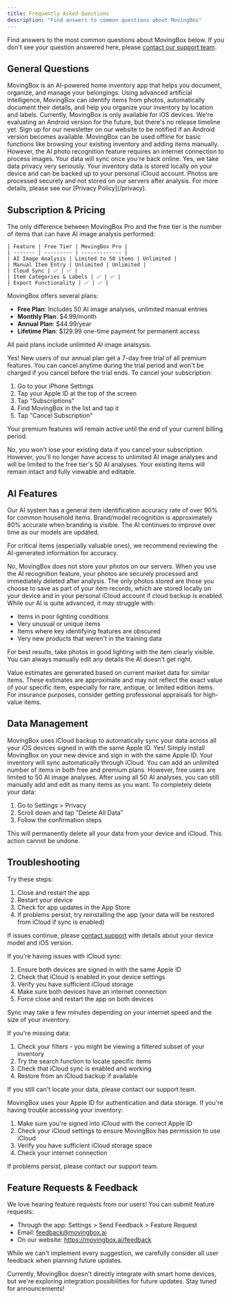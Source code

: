 ```yaml
---
title: Frequently Asked Questions
description: "Find answers to common questions about MovingBox"
---
```


Find answers to the most common questions about MovingBox below. If you don't see your question answered here, please [contact our support team](/03-support/getting-help).

## General Questions

<Accordion title="What is MovingBox?">
  MovingBox is an AI-powered home inventory app that helps you document, organize, and manage your belongings. Using advanced artificial intelligence, MovingBox can identify items from photos, automatically document their details, and help you organize your inventory by location and labels.
</Accordion>

<Accordion title="Is MovingBox available for Android?">
  Currently, MovingBox is only available for iOS devices. We're evaluating an Android version for the future, but there's no release timeline yet. Sign up for our newsletter on our website to be notified if an Android version becomes available.
</Accordion>

<Accordion title="Do I need an internet connection to use MovingBox?">
  MovingBox can be used offline for basic functions like browsing your existing inventory and adding items manually. However, the AI photo recognition feature requires an internet connection to process images. Your data will sync once you're back online.
</Accordion>

<Accordion title="Is my data private and secure?">
  Yes, we take data privacy very seriously. Your inventory data is stored locally on your device and can be backed up to your personal iCloud account. Photos are processed securely and not stored on our servers after analysis. For more details, please see our [Privacy Policy](/privacy).
</Accordion>

## Subscription & Pricing

<Accordion title="How does MovingBox Pro differ from the free tier?">
    The only difference between MovingBox Pro and the free tier is the number of items that can have AI image analysis performed:
    
    | Feature | Free Tier | MovingBox Pro |
    | ------- | --------- | ------------- |
    | AI Image Analysis | Limited to 50 items | Unlimited |
    | Manual Item Entry | Unlimited | Unlimited |
    | Cloud Sync | ✅ | ✅ |
    | Item Categories & Labels | ✅ | ✅ |
    | Export Functionality | ✅ | ✅ |
</Accordion>

<Accordion title="What subscription plans are available?">
  MovingBox offers several plans:
  
  - **Free Plan**: Includes 50 AI image analyses, unlimited manual entries
  - **Monthly Plan**: $4.99/month
  - **Annual Plan**: $44.99/year
  - **Lifetime Plan**: $129.99 one-time payment for permanent access
  
  All paid plans include unlimited AI image analsysis.
</Accordion>

<Accordion title="Can I try premium features before subscribing?">
  Yes! New users of our annual plan get a 7-day free trial of all premium features. You can cancel anytime during the trial period and won't be charged if you cancel before the trial ends.
</Accordion>

<Accordion title="How do I cancel my subscription?">
  To cancel your subscription:
  
  1. Go to your iPhone Settings
  2. Tap your Apple ID at the top of the screen
  3. Tap "Subscriptions"
  4. Find MovingBox in the list and tap it
  5. Tap "Cancel Subscription"
  
  Your premium features will remain active until the end of your current billing period.
</Accordion>

<Accordion title="If I cancel, will I lose my inventory data?">
  No, you won't lose your existing data if you cancel your subscription. However, you'll no longer have access to unlimited AI image analyses and will be limited to the free tier's 50 AI analyses. Your existing items will remain intact and fully viewable and editable.
</Accordion>

## AI Features

<Accordion title="How accurate is the AI recognition?">
  Our AI system has a general item identification accuracy rate of over 90% for common household items. Brand/model recognition is approximately 80% accurate when branding is visible. The AI continues to improve over time as our models are updated.
  
  For critical items (especially valuable ones), we recommend reviewing the AI-generated information for accuracy.
</Accordion>

<Accordion title="Does the app store my photos?">
  No, MovingBox does not store your photos on our servers. When you use the AI recognition feature, your photos are securely processed and immediately deleted after analysis. The only photos stored are those you choose to save as part of your item records, which are stored locally on your device and in your personal iCloud account if cloud backup is enabled.
</Accordion>

<Accordion title="Why didn't the AI correctly identify my item?">
  While our AI is quite advanced, it may struggle with:
  
  - Items in poor lighting conditions
  - Very unusual or unique items
  - Items where key identifying features are obscured
  - Very new products that weren't in the training data
  
  For best results, take photos in good lighting with the item clearly visible. You can always manually edit any details the AI doesn't get right.
</Accordion>

<Accordion title="How does the value estimation work?">
  Value estimates are generated based on current market data for similar items. These estimates are approximate and may not reflect the exact value of your specific item, especially for rare, antique, or limited edition items. For insurance purposes, consider getting professional appraisals for high-value items.
</Accordion>

## Data Management

<Accordion title="How do I back up my inventory?">
  MovingBox uses iCloud backup to automatically sync your data across all your iOS devices signed in with the same Apple ID.
</Accordion>

<Accordion title="Can I transfer my inventory to a new phone?">
  Yes! Simply install MovingBox on your new device and sign in with the same Apple ID. Your inventory will sync automatically through iCloud.
</Accordion>

<Accordion title="Is there a limit to how many items I can add?">
  You can add an unlimited number of items in both free and premium plans. However, free users are limited to 50 AI image analyses. After using all 50 AI analyses, you can still manually add and edit as many items as you want.
</Accordion>

<Accordion title="How do I delete my data?">
  To completely delete your data:
  
  1. Go to Settings > Privacy
  2. Scroll down and tap "Delete All Data"
  3. Follow the confirmation steps
  
  This will permanently delete all your data from your device and iCloud. This action cannot be undone.
</Accordion>

## Troubleshooting

<Accordion title="The app is crashing or running slowly">
  Try these steps:
  
  1. Close and restart the app
  2. Restart your device
  3. Check for app updates in the App Store
  4. If problems persist, try reinstalling the app (your data will be restored from iCloud if sync is enabled)
  
  If issues continue, please [contact support](/03-support/getting-help) with details about your device model and iOS version.
</Accordion>

<Accordion title="My items aren't syncing across devices">
  If you're having issues with iCloud sync:
  
  1. Ensure both devices are signed in with the same Apple ID
  2. Check that iCloud is enabled in your device settings
  3. Verify you have sufficient iCloud storage
  4. Make sure both devices have an internet connection
  5. Force close and restart the app on both devices
  
  Sync may take a few minutes depending on your internet speed and the size of your inventory.
</Accordion>

<Accordion title="I lost some of my inventory data">
  If you're missing data:
  
  1. Check your filters - you might be viewing a filtered subset of your inventory
  2. Try the search function to locate specific items
  3. Check that iCloud sync is enabled and working
  4. Restore from an iCloud backup if available
  
  If you still can't locate your data, please contact our support team.
</Accordion>

<Accordion title="I can't access my inventory">
  MovingBox uses your Apple ID for authentication and data storage. If you're having trouble accessing your inventory:
  
  1. Make sure you're signed into iCloud with the correct Apple ID
  2. Check your iCloud settings to ensure MovingBox has permission to use iCloud
  3. Verify you have sufficient iCloud storage space
  4. Check your internet connection
  
  If problems persist, please contact our support team.
</Accordion>

## Feature Requests & Feedback

<Accordion title="How can I request a new feature?">
  We love hearing feature requests from our users! You can submit feature requests:
  
  - Through the app: Settings > Send Feedback > Feature Request
  - Email: feedback@movingbox.ai
  - On our website: https://movingbox.ai/feedback
  
  While we can't implement every suggestion, we carefully consider all user feedback when planning future updates.
</Accordion>

<Accordion title="Will MovingBox work with my smart home devices?">
  Currently, MovingBox doesn't directly integrate with smart home devices, but we're exploring integration possibilities for future updates. Stay tuned for announcements!
</Accordion>